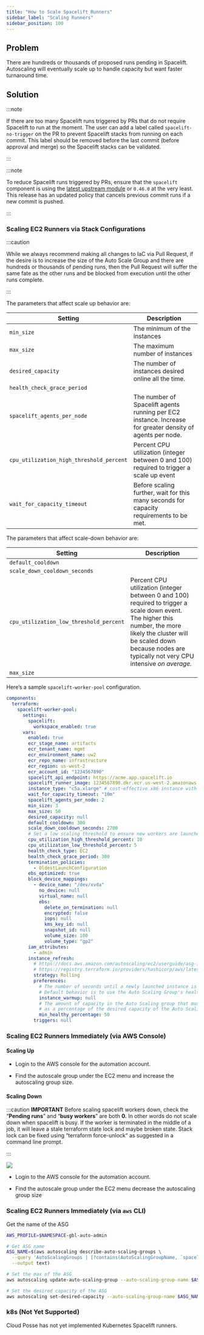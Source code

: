 ```yaml
---
title: "How to Scale Spacelift Runners"
sidebar_label: "Scaling Runners"
sidebar_position: 100
---
```


## Problem

There are hundreds or thousands of proposed runs pending in Spacelift. Autoscaling will eventually scale up to handle capacity but want faster turnaround time.

## Solution

:::note

If there are too many Spacelift runs triggered by PRs that do not require Spacelift to run at the moment. The user can add a label called `spacelift-no-trigger` on the PR to prevent Spacelift stacks from running on each commit. This label should be removed before the last commit (before approval and merge) so the Spacelift stacks can be validated.

:::

:::note

To reduce Spacelift runs triggered by PRs, ensure that the `spacelift` component is using the [latest upstream module](https://github.com/cloudposse/terraform-spacelift-cloud-infrastructure-automation/releases) or `0.46.0` at the very least. This release has an updated policy that cancels previous commit runs if a new commit is pushed.

:::

### Scaling EC2 Runners via Stack Configurations

:::caution

While we always recommend making all changes to IaC via Pull Request, if the desire is to increase the size of the Auto Scale Group and there are hundreds or thousands of pending runs, then the Pull Request will suffer the same fate as the other runs and be blocked from execution until the other runs complete.

:::

The parameters that affect scale up behavior are:

| **Setting**                              | **Description**                                                                                           |
| ---------------------------------------- | --------------------------------------------------------------------------------------------------------- |
| `min_size`                               | The minimum of the instances                                                                              |
| `max_size`                               | The maximum number of instances                                                                           |
| `desired_capacity`                       | The number of instances desired online all the time.                                                      |
| `health_check_grace_period`              |                                                                                                           |
| `spacelift_agents_per_node`              | The number of Spacelift agents running per EC2 instance. Increase for greater density of agents per node. |
| `cpu_utilization_high_threshold_percent` | Percent CPU utilization (integer between 0 and 100) required to trigger a scale up event                  |
| `wait_for_capacity_timeout`              | Before scaling further, wait for this many seconds for capacity requirements to be met.                   |

The parameters that affect scale-down behavior are:

| **Setting**                             | **Description**                                                                                                                                                                                                                      |
| --------------------------------------- | ------------------------------------------------------------------------------------------------------------------------------------------------------------------------------------------------------------------------------------ |
| `default_cooldown`                      |                                                                                                                                                                                                                                      |
| `scale_down_cooldown_seconds`           |                                                                                                                                                                                                                                      |
| `cpu_utilization_low_threshold_percent` | Percent CPU utilization (integer between 0 and 100) required to trigger a scale down event. The higher this number, the more likely the cluster will be scaled down because nodes are typically not very CPU intensive _on average._ |
| `max_size`                              |                                                                                                                                                                                                                                      |

Here’s a sample `spacelift-worker-pool` configuration.

```yaml
components:
  terraform:
    spacelift-worker-pool:
      settings:
        spacelift:
          workspace_enabled: true
      vars:
        enabled: true
        ecr_stage_name: artifacts
        ecr_tenant_name: mgmt
        ecr_environment_name: uw2
        ecr_repo_name: infrastructure
        ecr_region: us-west-2
        ecr_account_id: "1234567890"
        spacelift_api_endpoint: https://acme.app.spacelift.io
        spacelift_runner_image: 1234567890.dkr.ecr.us-west-2.amazonaws.com/infrastructure:latest
        instance_type: "c5a.xlarge" # cost-effective x86 instance with 4vCPU, 8GB (see: https://aws.amazon.com/ec2/instance-types/)
        wait_for_capacity_timeout: "10m"
        spacelift_agents_per_node: 2
        min_size: 3
        max_size: 50
        desired_capacity: null
        default_cooldown: 300
        scale_down_cooldown_seconds: 2700
        # Set a low scaling threshold to ensure new workers are launched as soon as the current one(s) are busy
        cpu_utilization_high_threshold_percent: 10
        cpu_utilization_low_threshold_percent: 5
        health_check_type: EC2
        health_check_grace_period: 300
        termination_policies:
          - OldestLaunchConfiguration
        ebs_optimized: true
        block_device_mappings:
          - device_name: "/dev/xvda"
            no_device: null
            virtual_name: null
            ebs:
              delete_on_termination: null
              encrypted: false
              iops: null
              kms_key_id: null
              snapshot_id: null
              volume_size: 100
              volume_type: "gp2"
        iam_attributes:
          - admin
        instance_refresh:
          # https://docs.aws.amazon.com/autoscaling/ec2/userguide/asg-instance-refresh.html
          # https://registry.terraform.io/providers/hashicorp/aws/latest/docs/reference/autoscaling_group#instance_refresh
          strategy: Rolling
          preferences:
            # The number of seconds until a newly launched instance is configured and ready to use
            # Default behavior is to use the Auto Scaling Group's health check grace period
            instance_warmup: null
            # The amount of capacity in the Auto Scaling group that must remain healthy during an instance refresh to allow the operation to continue,
            # as a percentage of the desired capacity of the Auto Scaling group
            min_healthy_percentage: 50
          triggers: null
```

### Scaling EC2 Runners Immediately (via AWS Console)

#### Scaling Up

- Login to the AWS console for the automation account.

- Find the autoscale group under the EC2 menu and increase the autoscaling group size.

#### Scaling Down

:::caution
**IMPORTANT**
Before scaling spacelift workers down, check the “**Pending runs**” and “**busy workers**” are both **0.** In other words do not scale down when spacelift is busy. If the worker is terminated in the middle of a job, it will leave a stale terraform state lock and maybe broken state. Stack lock can be fixed using “terraform force-unlock“ as suggested in a command line prompt.

:::

<img src="/assets/refarch/image-20220126-143824.png" /><br/>

- Login to the AWS console for the automation account.

- Find the autoscale group under the EC2 menu decrease the autoscaling group size

### Scaling EC2 Runners Immediately (via `aws` CLI)

Get the name of the ASG

```bash
AWS_PROFILE=$NAMESPACE-gbl-auto-admin

# Get ASG name
ASG_NAME=$(aws autoscaling describe-auto-scaling-groups \
  --query 'AutoScalingGroups | [?contains(AutoScalingGroupName, `spacelift`)] | [0].AutoScalingGroupName' \
  --output text)

# Set the max of the ASG
aws autoscaling update-auto-scaling-group --auto-scaling-group-name $ASG_NAME --max-size 10

# Set the desired capacity of the ASG
aws autoscaling set-desired-capacity --auto-scaling-group-name $ASG_NAME --desired-capacity 10
```

### k8s (Not Yet Supported)

Cloud Posse has not yet implemented Kubernetes Spacelift runners.


